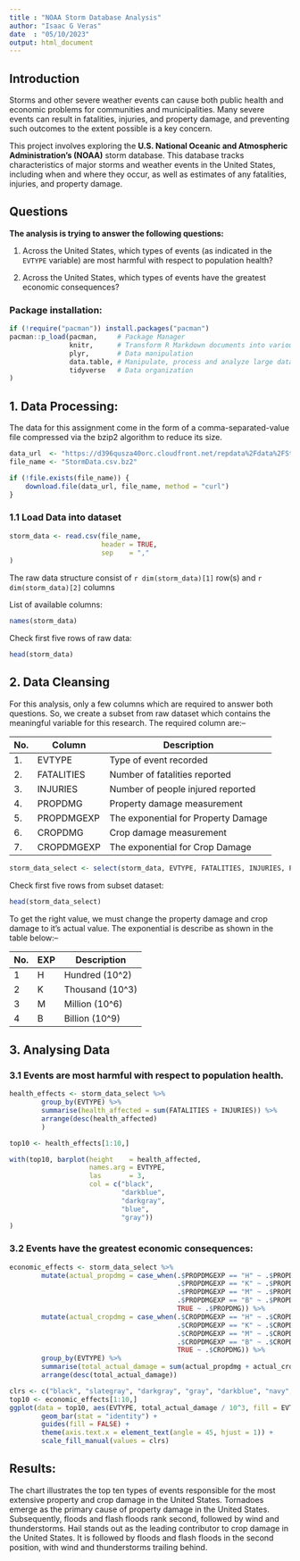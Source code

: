 ---
title : "NOAA Storm Database Analysis"
author: "Isaac G Veras"
date  : "05/10/2023"
output: html_document
---

## Introduction

Storms and other severe weather events can cause both public health and economic problems for communities and municipalities. Many severe events can result in fatalities, injuries, and property damage, and preventing such outcomes to the extent possible is a key concern.

This project involves exploring the **U.S. National Oceanic and Atmospheric Administration's (NOAA)** storm database. This database tracks characteristics of major storms and weather events in the United States, including when and where they occur, as well as estimates of any fatalities, injuries, and property damage.

## Questions

**The analysis is trying to answer the following questions:**

1.  Across the United States, which types of events (as indicated in the `EVTYPE` variable) are most harmful with respect to population health?

2.  Across the United States, which types of events have the greatest economic consequences?

### Package installation:

```{r}
if (!require("pacman")) install.packages("pacman")
pacman::p_load(pacman,     # Package Manager
               knitr,      # Transform R Markdown documents into various output formats
               plyr,       # Data manipulation
               data.table, # Manipulate, process and analyze large data sets
               tidyverse   # Data organization
)
```

## 1. Data Processing:

The data for this assignment come in the form of a comma-separated-value file compressed via the bzip2 algorithm to reduce its size.

```{R}
data_url  <- "https://d396qusza40orc.cloudfront.net/repdata%2Fdata%2FStormData.csv.bz2"
file_name <- "StormData.csv.bz2"

if (!file.exists(file_name)) {
    download.file(data_url, file_name, method = "curl")
}
```

### 1.1 Load Data into dataset

```{R}
storm_data <- read.csv(file_name,
                       header = TRUE,
                       sep    = ","
)
```

The raw data structure consist of `r dim(storm_data)[1]` row(s) and `r dim(storm_data)[2]` columns

List of available columns:

```{R, echo=FALSE}
names(storm_data)
```

Check first five rows of raw data:

```{R}
head(storm_data)
```

## 2. Data Cleansing

For this analysis, only a few columns which are required to answer both questions. So, we create a subset from raw dataset which contains the meaningful variable for this research. The required column are:--

| No. | Column     | Description                         |
|-----|------------|-------------------------------------|
| 1\. | EVTYPE     | Type of event recorded              |
| 2\. | FATALITIES | Number of fatalities reported       |
| 3\. | INJURIES   | Number of people injured reported   |
| 4\. | PROPDMG    | Property damage measurement         |
| 5\. | PROPDMGEXP | The exponential for Property Damage |
| 6\. | CROPDMG    | Crop damage measurement             |
| 7\. | CROPDMGEXP | The exponential for Crop Damage     |

```{R, message=FALSE, warning=FALSE}
storm_data_select <- select(storm_data, EVTYPE, FATALITIES, INJURIES, PROPDMG, PROPDMGEXP, CROPDMG, CROPDMGEXP)
```

Check first five rows from subset dataset:

```{R}
head(storm_data_select)
```

To get the right value, we must change the property damage and crop damage to it's actual value. The exponential is describe as shown in the table below:--

| No. | EXP | Description      |
|-----|-----|------------------|
| 1   | H   | Hundred (10\^2)  |
| 2   | K   | Thousand (10\^3) |
| 3   | M   | Million (10\^6)  |
| 4   | B   | Billion (10\^9)  |

## 3. Analysing Data

### 3.1 Events are most harmful with respect to population health.

```{R}
health_effects <- storm_data_select %>%
        group_by(EVTYPE) %>%
        summarise(health_affected = sum(FATALITIES + INJURIES)) %>%
        arrange(desc(health_affected)
        )

top10 <- health_effects[1:10,]

with(top10, barplot(height    = health_affected,
                    names.arg = EVTYPE,
                    las       = 3,
                    col = c("black",
                            "darkblue",
                            "darkgray",
                            "blue",
                            "gray"))
)
```

### 3.2 Events have the greatest economic consequences:

```{R}
economic_effects <- storm_data_select %>%
        mutate(actual_propdmg = case_when(.$PROPDMGEXP == "H" ~ .$PROPDMG * 10^2,
                                          .$PROPDMGEXP == "K" ~ .$PROPDMG * 10^3,
                                          .$PROPDMGEXP == "M" ~ .$PROPDMG * 10^6,
                                          .$PROPDMGEXP == "B" ~ .$PROPDMG * 10^9,
                                          TRUE ~ .$PROPDMG)) %>%
        mutate(actual_cropdmg = case_when(.$CROPDMGEXP == "H" ~ .$CROPDMG * 10^2,
                                          .$CROPDMGEXP == "K" ~ .$CROPDMG * 10^3,
                                          .$CROPDMGEXP == "M" ~ .$CROPDMG * 10^6,
                                          .$CROPDMGEXP == "B" ~ .$CROPDMG * 10^9,
                                          TRUE ~ .$CROPDMG)) %>%
        group_by(EVTYPE) %>%
        summarise(total_actual_damage = sum(actual_propdmg + actual_cropdmg)) %>%
        arrange(desc(total_actual_damage))

clrs <- c("black", "slategray", "darkgray", "gray", "darkblue", "navy", "blue", "royalblue", "darkgreen", "green3")
top10 <- economic_effects[1:10,]
ggplot(data = top10, aes(EVTYPE, total_actual_damage / 10^3, fill = EVTYPE)) +
        geom_bar(stat = "identity") +
        guides(fill = FALSE) +
        theme(axis.text.x = element_text(angle = 45, hjust = 1)) +
        scale_fill_manual(values = clrs)
```

## Results:

The chart illustrates the top ten types of events responsible for the most extensive property and crop damage in the United States. Tornadoes emerge as the primary cause of property damage in the United States. Subsequently, floods and flash floods rank second, followed by wind and thunderstorms. Hail stands out as the leading contributor to crop damage in the United States. It is followed by floods and flash floods in the second position, with wind and thunderstorms trailing behind.